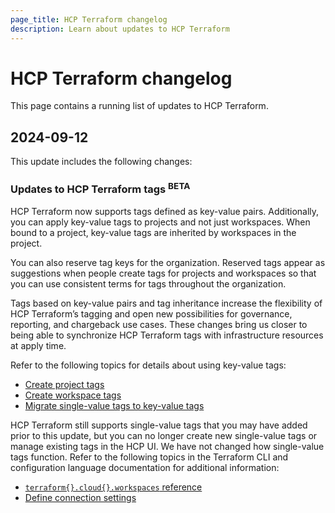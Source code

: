 ```yaml
---
page_title: HCP Terraform changelog
description: Learn about updates to HCP Terraform
---
```


# HCP Terraform changelog

This page contains a running list of updates to HCP Terraform.

## 2024-09-12

This update includes the following changes:

### Updates to HCP Terraform tags <sup>BETA</sup>

HCP Terraform now supports tags defined as key-value pairs. Additionally, you can apply key-value tags to projects and not just workspaces. When bound to a project, key-value tags are inherited by workspaces in the project. 

You can also reserve tag keys for the organization. Reserved tags appear as suggestions when people create tags for projects and workspaces so that you can use consistent terms for tags throughout the organization.

Tags based on key-value pairs and tag inheritance increase the flexibility of HCP Terraform’s tagging and open new possibilities for governance, reporting, and chargeback use cases. These changes bring us closer to being able to synchronize HCP Terraform tags with infrastructure resources at apply time.

Refer to the following topics for details about using key-value tags:

- [Create project tags](/terraform/cloud-docs/projects/manage#define-project-tags)
- [Create workspace tags](/terraform/cloud-docs/workspaces/create#define-workspace-tags)
- [Migrate single-value tags to key-value tags](/terraform/cloud-docs/workspaces/create#migrating-to-key-value-tags)

HCP Terraform still supports single-value tags that you may have added prior to this update, but you can no longer create new single-value tags or manage existing tags in the HCP UI. We have not changed how single-value tags function. Refer to the following topics in the Terraform CLI and configuration language documentation for additional information:   

- [`terraform{}.cloud{}.workspaces` reference](/terraform/language/terraform#terraform-cloud-workspaces)
- [Define connection settings](/terraform/cli/cloud/settings#define-connection-settings)

